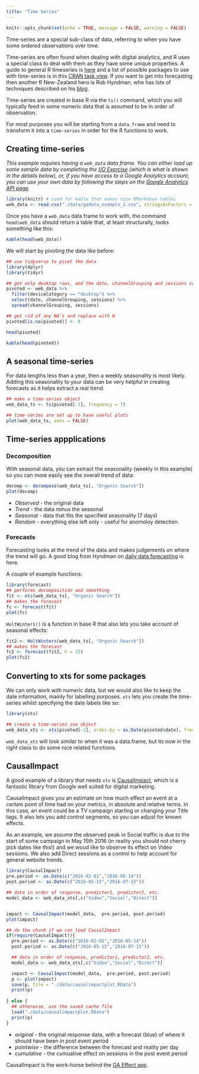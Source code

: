 ```yaml
---
title: "Time Series"
---
```


```r
knitr::opts_chunk$set(echo = TRUE, message = FALSE, warning = FALSE)
```

Time-series are a special sub-class of data, referring to when you have some ordered observations over time.

Time-series are often found when dealing with digital analytics, and R uses a special class to deal with them as they have some unique properties. A guide to general R timeseries is [here](http://www.statmethods.net/advstats/timeseries.html) and a list of possible packages to use with time-series is in this [CRAN task view](https://cran.r-project.org/web/views/TimeSeries.html).  If you want to get into forecasting then another R New-Zealand hero is Rob Hyndman, who has lots of techniques described on his [blog](http://robjhyndman.com/hyndsight/).

Time-series are created in base R via the `ts()` command, which you will typically feed in some numeric data that is assumed to be in order of observation.

For most purposes you will be starting from a `data.frame` and need to transform it into a `time-series` in order for the R functions to work.

## Creating time-series

_This example requires having a `web_data` data frame. You can either load up some sample data by completing the [I/O Exercise](exercise2-io.html) (which is what is shown in the details below), or, if you have access to a Google Analytics account, you can use your own data by following the steps on the [Google Analytics API page](api-google-analytics.html)._

```r
library(knitr) # used for kable that makes nice RMarkdown tables
web_data <- read.csv("./data/gadata_example_2.csv", stringsAsFactors = FALSE)
```

Once you have a `web_data` data frame to work with, the command `head(web_data` should return a table that, at least structurally, looks something like this:

```r
kable(head(web_data))
```

We will start by pivoting the data like before:

```r
## use tidyverse to pivot the data
library(dplyr)
library(tidyr)

## get only desktop rows, and the date, channelGrouping and sessions columns
pivoted <- web_data %>% 
  filter(deviceCategory == "desktop") %>% 
  select(date, channelGrouping, sessions) %>%
  spread(channelGrouping, sessions)

## get rid of any NA's and replace with 0
pivoted[is.na(pivoted)] <- 0
```

```r
head(pivoted)
```

```r
kable(head(pivoted))
```

## A seasonal time-series

For data lengths less than a year, then a weekly seasonality is most likely.  Adding this seasonality to your data can be very helpful in creating forecasts as it helps extract a real trend.

```r
## make a time-series object
web_data_ts <- ts(pivoted[-1], frequency = 7)

## time-series are set up to have useful plots
plot(web_data_ts, axes = FALSE)
```


## Time-series appplications

### Decomposition

With seasonal data, you can extract the seasonality (weekly in this example) so you can more easily see the overall trend of data:

```r
decomp <- decompose(web_data_ts[, "Organic Search"])
plot(decomp)
```

* *Observed* - the original data
* *Trend* - the data minus the seasonal
* *Seasonal* - data that fits the specified seasonality (7 days)
* *Random* - everything else left only - useful for anomoloy detection.

### Forecasts

Forecasting looks at the trend of the data and makes judgements on where the trend will go. A good blog from Hyndman on [daily data forecasting](http://robjhyndman.com/hyndsight/dailydata/) is here.

A couple of example functions:

```r
library(forecast)
## performs decomposition and smoothing
fit <- ets(web_data_ts[, "Organic Search"])
## makes the forecast
fc <- forecast(fit)
plot(fc)
```

`HoltWinters()` is a function in base R that also lets you take account of seasonal effects:

```r
fit2 <- HoltWinters(web_data_ts[, "Organic Search"])
## makes the forecast
fc2 <- forecast(fit2, h = 25)
plot(fc2)
```

## Converting to xts for some packages

We can only work with numeric data, but we would also like to keep the date information, mainly for labelling purposes.  `xts` lets you create the time-series whilst specifying the date labels like so:

```r
library(xts)

## create a time-series zoo object
web_data_xts <- xts(pivoted[-1], order.by = as.Date(pivoted$date), frequency = 7)

```

`web_data_xts` will look similar to when it was a data.frame, but its now in the right class to do some nice related functions.

## CausalImpact

A good example of a library that needs `xts` is [CausalImpact](https://google.github.io/CausalImpact/), which is a fantastic library from Google well suited for digital marketing.

CausalImpact gives you an estimate on how much effect an event at a certain point of time had on your metrics, in absolute and relative terms.  In this case, an event could be a TV campaign starting or changing your Title tags.  It also lets you add control segments, so you can adjust for known effects.

As an example, we assume the observed peak in Social traffic is due to the start of some campaign in May 15th 2016 (in reality you should not cherry pick dates like this!) and we woud like to observe its effect on Video sessions.  We also add Direct sessions as a control to help account for general website trends.

```r
library(CausalImpact)
pre.period <- as.Date(c("2016-02-01","2016-05-14"))
post.period <- as.Date(c("2016-05-15","2016-07-15"))

## data in order of response, predictor1, predictor2, etc.
model_data <- web_data_xts[,c("Video","Social","Direct")]


impact <- CausalImpact(model_data,  pre.period, post.period)
plot(impact)
```

```r
## do the chunk if we can load CausalImpact
if(require(CausalImpact)){
  pre.period <- as.Date(c("2016-02-01","2016-05-14"))
  post.period <- as.Date(c("2016-05-15","2016-07-15"))

  ## data in order of response, predictor1, predictor2, etc.
  model_data <- web_data_xts[,c("Video","Social","Direct")]

  impact <- CausalImpact(model_data,  pre.period, post.period)
  p <- plot(impact)
  save(p, file = "./data/causalimpactplot.RData")
  print(p)
  
} else {
  ## otherwise, use the saved cache file
  load("./data/causalimpactplot.RData")
  print(p)
}

```

* *original* - the original response data, with a forecast (blue) of where it should have been in post event period
* *pointwise* - the difference between the forecast and reality per day
* *cumulative* - the cumuative effect on sessions in the post event period

CausalImpact is the work-horse behind the [GA Effect app](https://gallery.shinyapps.io/ga-effect/).
